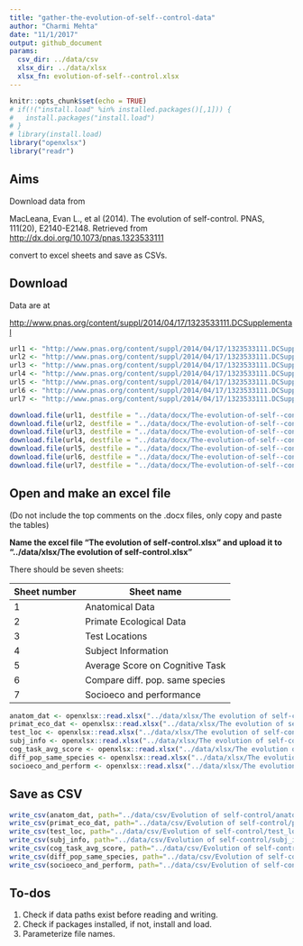 ```yaml
---
title: "gather-the-evolution-of-self--control-data"
author: "Charmi Mehta"
date: "11/1/2017"
output: github_document
params:
  csv_dir: ../data/csv
  xlsx_dir: ../data/xlsx
  xlsx_fn: evolution-of-self--control.xlsx
---
```


```r
knitr::opts_chunk$set(echo = TRUE)
# if(!("install.load" %in% installed.packages()[,1])) {
#   install.packages("install.load")
# }
# library(install.load)
library("openxlsx")
library("readr")
```

## Aims

Download data from 

MacLeana, Evan L., et al (2014). The evolution of self-control. PNAS, 111(20), E2140-E2148. Retrieved from <http://dx.doi.org/10.1073/pnas.1323533111>

convert to excel sheets
and save as CSVs.

## Download

Data are at

<http://www.pnas.org/content/suppl/2014/04/17/1323533111.DCSupplemental>

```r
url1 <- "http://www.pnas.org/content/suppl/2014/04/17/1323533111.DCSupplemental/pnas.1323533111.st01.docx"
url2 <- "http://www.pnas.org/content/suppl/2014/04/17/1323533111.DCSupplemental/pnas.1323533111.st02.docx"
url3 <- "http://www.pnas.org/content/suppl/2014/04/17/1323533111.DCSupplemental/pnas.1323533111.st03.docx"
url4 <- "http://www.pnas.org/content/suppl/2014/04/17/1323533111.DCSupplemental/pnas.1323533111.st04.docx"
url5 <- "http://www.pnas.org/content/suppl/2014/04/17/1323533111.DCSupplemental/pnas.1323533111.st05.docx"
url6 <- "http://www.pnas.org/content/suppl/2014/04/17/1323533111.DCSupplemental/pnas.1323533111.st06.docx"
url7 <- "http://www.pnas.org/content/suppl/2014/04/17/1323533111.DCSupplemental/pnas.1323533111.st07.docx"

download.file(url1, destfile = "../data/docx/The-evolution-of-self--control1.docx")
download.file(url2, destfile = "../data/docx/The-evolution-of-self--control2.docx")
download.file(url3, destfile = "../data/docx/The-evolution-of-self--control3.docx")
download.file(url4, destfile = "../data/docx/The-evolution-of-self--control4.docx")
download.file(url5, destfile = "../data/docx/The-evolution-of-self--control5.docx")
download.file(url6, destfile = "../data/docx/The-evolution-of-self--control6.docx")
download.file(url7, destfile = "../data/docx/The-evolution-of-self--control7.docx")
```


## Open and make an excel file

(Do not include the top comments on the .docx files, only copy and paste the tables)

**Name the excel file "The evolution of self-control.xlsx" and upload it to "../data/xlsx/The evolution of self-control.xlsx"**
   
There should be seven sheets:

| Sheet number |  Sheet name    |
|--------------|----------------|
| 1            | Anatomical Data|
| 2            | Primate Ecological Data|
| 3            | Test Locations         |
| 4            | Subject Information    |
| 5            | Average Score on Cognitive Task|
| 6            | Compare diff. pop. same species|
| 7            | Socioeco and performance|




```r
anatom_dat <- openxlsx::read.xlsx("../data/xlsx/The evolution of self-control.xlsx", sheet=1)
primat_eco_dat <- openxlsx::read.xlsx("../data/xlsx/The evolution of self-control.xlsx", sheet=2)
test_loc <- openxlsx::read.xlsx("../data/xlsx/The evolution of self-control.xlsx", sheet=3)
subj_info <- openxlsx::read.xlsx("../data/xlsx/The evolution of self-control.xlsx", sheet=4)
cog_task_avg_score <- openxlsx::read.xlsx("../data/xlsx/The evolution of self-control.xlsx", sheet=5)
diff_pop_same_species <- openxlsx::read.xlsx("../data/xlsx/The evolution of self-control.xlsx", sheet=6)
socioeco_and_perform <- openxlsx::read.xlsx("../data/xlsx/The evolution of self-control.xlsx", sheet=7)
```


## Save as CSV

```r
write_csv(anatom_dat, path="../data/csv/Evolution of self-control/anatom_dat.csv")
write_csv(primat_eco_dat, path="../data/csv/Evolution of self-control/primat_eco_dat.csv")
write_csv(test_loc, path="../data/csv/Evolution of self-control/test_loc.csv")
write_csv(subj_info, path="../data/csv/Evolution of self-control/subj_info.csv")
write_csv(cog_task_avg_score, path="../data/csv/Evolution of self-control/cog_task_avg_score.csv")
write_csv(diff_pop_same_species, path="../data/csv/Evolution of self-control/diff_pop_same_species.csv")
write_csv(socioeco_and_perform, path="../data/csv/Evolution of self-control/socioeco_and_perform.csv")
```

## To-dos

1. Check if data paths exist before reading and writing.
2. Check if packages installed, if not, install and load.
3. Parameterize file names.

